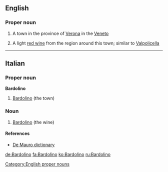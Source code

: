 ==English==

===Proper noun===
{{en-proper noun|s|-}}

# {{context|uncountable|lang=en}} A town in the province of [[Verona]] in the [[Veneto]]
# {{context|countable|lang=en}} A light [[red wine]] from the region around this town; similar to [[Valpolicella]]

[[Category:English proper nouns]]

----

==Italian==

===Proper noun===
'''Bardolino'''

# [[#English|Bardolino]] (the town)

===Noun===
{{it-noun||m||Bardolini}}

# [[#English|Bardolino]] (the wine)

====References====
* [http://www.demauroparavia.it/12347 De Mauro dictionary]

[[de:Bardolino]]
[[fa:Bardolino]]
[[ko:Bardolino]]
[[ru:Bardolino]]